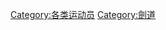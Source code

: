 {{Catnav|頁面分類|人物|各職業人物|运动员}}
{{Catnav|頁面分類|社会|文化|体育|搏擊運動|劍道}}

[[Category:各类运动员|Category:各类运动员]]
[[Category:劍道|Category:劍道]]